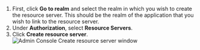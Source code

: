 1. First, click **Go to realm** and select the realm in which you wish to create the resource server. This should be the realm of the application that you wish to link to the resource server.  
2. Under **Authorization**, select **Resource Servers**.  
3. Click **Create resource server**.  
  ![Admin Console Create resource server window](../images/admin-console/create-resource-server.png)
